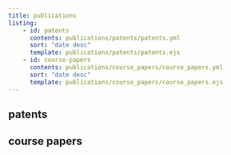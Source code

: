 ```yaml
---
title: publications
listing:
    - id: patents
      contents: publications/patents/patents.yml
      sort: "date desc"
      template: publications/patents/patents.ejs
    - id: course-papers
      contents: publications/course_papers/course_papers.yml
      sort: "date desc"
      template: publications/course_papers/course_papers.ejs
---
```




## patents

:::{#patents}
:::

## course papers

:::{#course-papers}
:::
